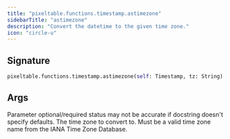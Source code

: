 ```yaml
---
title: "pixeltable.functions.timestamp.astimezone"
sidebarTitle: "astimezone"
description: "Convert the datetime to the given time zone."
icon: "circle-u"
---
```

## Signature

```python
pixeltable.functions.timestamp.astimezone(self: Timestamp, tz: String) -> Timestamp
```

## Args

<Note>
Parameter optional/required status may not be accurate if docstring doesn't specify defaults.
</Note>

<ParamField path="tz" type="String" required>
  The time zone to convert to. Must be a valid time zone name from the IANA Time Zone Database.


</ParamField>

